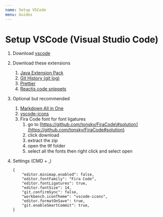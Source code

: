 ```yaml
---
name: Setup VSCode
menu: Guides
---
```


# Setup VSCode \(Visual Studio Code\)

1. Download [vscode](https://code.visualstudio.com/)
2. Download these extensions
   1. [Java Extension Pack](https://marketplace.visualstudio.com/items?itemName=vscjava.vscode-java-pack)
   2. [Git History \(git log\)](https://marketplace.visualstudio.com/items?itemName=donjayamanne.githistory)
   3. [Prettier](https://marketplace.visualstudio.com/items?itemName=esbenp.prettier-vscode)
   4. [Reactjs code snippets](https://marketplace.visualstudio.com/items?itemName=xabikos.ReactSnippets)
3. Optional but recommended
   1. [Markdown All in One](https://marketplace.visualstudio.com/items?itemName=yzhang.markdown-all-in-one)
   2. [vscode-icons](https://marketplace.visualstudio.com/items?itemName=robertohuertasm.vscode-icons)
   3. Fira Code font for font ligatures
      1. go to [https://github.com/tonsky/FiraCode\#solution](https://github.com/tonsky/FiraCode#solution)
      2. click download
      3. extract the zip
      4. open the ttf folder
      5. select all the fonts then right click and select open
4. Settings \(CMD + ,\)

   ```text
   {
       "editor.minimap.enabled": false,
       "editor.fontFamily": "Fira Code",
       "editor.fontLigatures": true,
       "editor.fontSize": 14,
       "git.confirmSync": false,
       "workbench.iconTheme": "vscode-icons",
       "editor.formatOnSave": true,
       "git.enableSmartCommit": true,
   }
   ```
